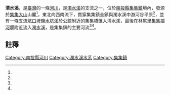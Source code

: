 {{Otheruses|清水溪|subject=流經[[集集鎮|集集鎮]]的[[濁水溪|濁水溪]]支流|other=其他的同名河流}}
{{Infobox river
| river_name = 清水溪
| native_name = 
| other_name = 
| etymology  = 
| image_name = 集集濁水溪.jpg
| image_size = 270px
| caption    = 清水溪下游，位於林尾橋附近。
| origin     = [[集集大山|集集大山]]山麓
| mouth      = 林尾
| progression = [[濁水溪|濁水溪]]
| basin_countries = 
| location   = [[集集鎮|集集鎮]]
| length     = {{convert|4|km|}}
| elevation  = 
| mouth_elevation =
| discharge  =
| watershed  = 
| left_tribs =
| right_tribs =
}}

'''清水溪'''，是[[臺灣|臺灣]]的一條[[河川|河川]]，是[[濁水溪|濁水溪]]的支流之一，位於[[南投縣|南投縣]][[集集鎮|集集鎮]]境內，發源於[[集集大山|集集大山]]山麓<ref name="地理位置"/>，東北向西南流下，貫穿集集鎮全鎮與濁水溪中游河谷平原<ref name="集集國小"/>，並有一條支流[[坑口埤鹽水坑溪|坑口埤鹽水坑溪]]於公館附近的集集橋匯入清水溪，最後在林尾里[[集集攔河堰|集集攔河堰]]附近流入[[濁水溪|濁水溪]]，是集集鎮的主要河流<ref name="主席的話"/><ref name="集集國小"/>。

== 註釋 ==
{{Reflist| refs=
<ref name="集集國小">{{cite web|language=zh-tw|url=http://ms1.jjps.ntct.edu.tw/localized/env/introduce.htm|title=「我們的清水溪」主題網頁簡介|author=|publisher=集集國小|date=|accessdate=2015-09-02|archive-date=2020-02-22|archive-url=https://web.archive.org/web/20200222220213/http://ms1.jjps.ntct.edu.tw/localized/env/introduce.htm|dead-url=no}}</ref>

<ref name="主席的話">{{cite web|language=zh-tw|url=http://www.chi-chi.gov.tw/editor_model/u_editor_v1.asp?id={6634F175-BEEA-419A-8018-B9AA1CA8D6DD}|title=集集鎮公所主席的話|author=|publisher=南投縣集集鎮公所|date=|accessdate=2015-09-02}}</ref>

<ref name="地理位置">{{cite web|language=zh-tw|url=http://www.aerc.nhcue.edu.tw/4-0/teach93/s34/PLACE.HTM|title=地理位置|author=|publisher=新竹教育大學|date=|accessdate=2015-09-02|deadurl=yes|archiveurl=https://web.archive.org/web/20160304231722/http://www.aerc.nhcue.edu.tw/4-0/teach93/s34/PLACE.HTM|archivedate=2016-03-04}}</ref>
}}

{{濁水溪}}
[[Category:南投縣河川|Category:南投縣河川]]
[[Category:濁水溪水系|Category:濁水溪水系]]
[[Category:集集鎮|Category:集集鎮]]